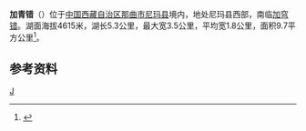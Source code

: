 {{ViewTibetanScript}}
{{Infobox_lake
 |湖泊名稱 =加青错
 |湖泊照片 = 
 |湖泊照片標題 = 
 |測深圖 =
 |測深圖標題 =
 |湖泊所在地 = [[中国|中国]][[西藏|西藏]]
 |座標 = {{coord |32|27|N|85|46|E|display=inline,title|scale:500000_type:waterbody_region:CN}}
 |湖泊類別 = [[咸水湖|咸水湖]]
 |流入 =
 |流出 = 
 |集水區面積 =
 |集水區國家 =
 |湖泊長度 =5.3公里
 |湖泊闊度 = 最大3.5公里<br />平均1.8公里
 |湖泊面積 =9.7平方公里
 |平均深度 = 
 |最深深度 = 
 |水體體積 = 
 |湖水停留時間 =
 |湖岸線長度 =
 |海拔高度 = 4615米
 |湖中島嶼 =
 |湖邊城鎮 =
}}
{{Location map
 |China Tibet Ngari
 |mark=<!--dot-->Blue pog.svg
 |lat_deg=32|lat_min=27|lat_sec =
 |lon_deg=85|lon_min=46|lon_sec =
 |caption=加青错在[[西藏|西藏]]的位置。
 |position=right
 |width=350
 |float=right
}}
'''加青错'''（{{bo|z=ལྕགས་ཆུང་མཚོ།|w=lcags chung mtsho|t=Chakchung Tso}}）位于[[中国|中国]][[西藏自治区|西藏自治区]][[那曲市|那曲市]][[尼玛县|尼玛县]]境内，地处尼玛县西部，南临[[加穹错|加穹错]]。湖面海拔4615米，湖长5.3公里，最大宽3.5公里，平均宽1.8公里，面积9.7平方公里<ref>{{cite book zh |author=王苏民 窦鸿身 |title=中国湖泊志 |format=M |edition=1 |location=北京 |publisher=科学出版社 |date=1998|pages=562|id= ISBN 7-03-006706-1}}</ref>。
==参考资料==
{{reflist}}

[[Category:尼玛县湖泊|J]]